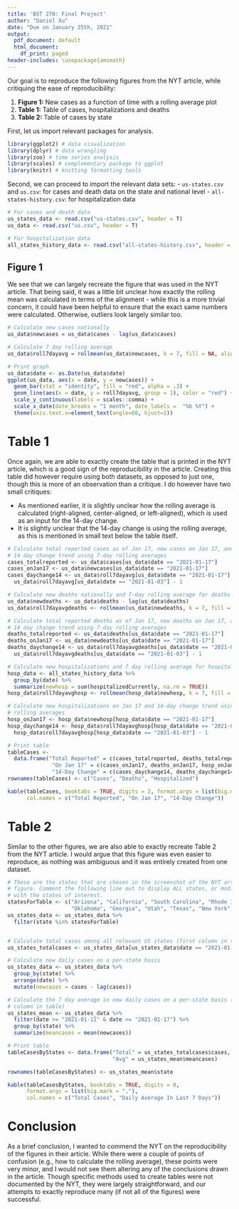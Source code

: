 ```yaml
---
title: 'BST 270: Final Project'
author: "Daniel Xu"
date: "Due on January 25th, 2021"
output:
  pdf_document: default
  html_document:
    df_print: paged
header-includes: \usepackage{amsmath}
---
```


Our goal is to reproduce the following figures from the NYT article, while critiquing the ease of reproducibility:

1. **Figure 1:** New cases as a function of time with a rolling average plot
2. **Table 1:** Table of cases, hospitalizations and deaths
3. **Table 2:** Table of cases by state

First, let us import relevant packages for analysis.
```r
library(ggplot2) # data visualization
library(dplyr) # data wrangling
library(zoo) # time series analysis
library(scales) # complementary package to ggplot
library(knitr) # knitting formatting tools
```

Second, we can proceed to import the relevant data sets:
- `us-states.csv` and `us.csv`: for cases and death data on the state and national level
- `all-states-history.csv`: for hospitalization data
```r
# For cases and death data
us_states_data <- read.csv("us-states.csv", header = T)
us_data <- read.csv("us.csv", header = T)

# For hospitalization data
all_states_history_data <- read.csv("all-states-history.csv", header = T)
```

## Figure 1

We see that we can largely recreate the figure that was used in the NYT article. That being said, it was a little bit unclear how exactly the rolling mean was calculated in terms of the alignment - while this is a more trivial concern, it could have been helpful to ensure that the exact same numbers were calculated. Otherwise, outliers look largely similar too.

```r
# Calculate new cases nationally
us_data$newcases = us_data$cases - lag(us_data$cases)

# Calculate 7 day rolling average
us_data$roll7dayavg = rollmean(us_data$newcases, k = 7, fill = NA, align = "right")

# Print graph
us_data$date <- as.Date(us_data$date)
ggplot(us_data, aes(x = date, y = newcases)) + 
  geom_bar(stat = "identity", fill = "red", alpha = .3) + 
  geom_line(aes(x = date, y = roll7dayavg, group = 1), color = "red") + 
  scale_y_continuous(labels = scales::comma) + 
  scale_x_date(date_breaks = "1 month", date_labels =  "%b %Y") + 
  theme(axis.text.x=element_text(angle=60, hjust=1))
```


# Table 1

Once again, we are able to exactly create the table that is printed in the NYT article, which is a good sign of the reproducibility in the article. Creating this table did however require using both datasets, as opposed to just one, though this is more of an observation than a critique. I do however have two small critiques:

- As mentioned earlier, it is slightly unclear how the rolling average is calculated (right-aligned, center-aligned, or left-aligned), which is used as an input for the 14-day change.
- It is slightly unclear that the 14-day change is using the rolling average, as this is mentioned in small text below the table itself.

```r
# Calculate total reported cases as of Jan 17, new cases on Jan 17, and the
# 14 day change trend using 7-day rolling averages
cases_totalreported <- us_data$cases[us_data$date == "2021-01-17"]
cases_onJan17 <- us_data$newcases[us_data$date == "2021-01-17"]
cases_daychange14 <- us_data$roll7dayavg[us_data$date == "2021-01-17"] /
  us_data$roll7dayavg[us_data$date == "2021-01-03"] - 1

# Calculate new deaths nationally and 7-day rolling average for deaths
us_data$newdeaths <- us_data$deaths - lag(us_data$deaths)
us_data$roll7dayavgdeaths <- rollmean(us_data$newdeaths, k = 7, fill = NA, align = "right")

# Calculate total reported deaths as of Jan 17, new deaths on Jan 17, and the
# 14 day change trend using 7-day rolling averages
deaths_totalreported <- us_data$deaths[us_data$date == "2021-01-17"]
deaths_onJan17 <- us_data$newdeaths[us_data$date == "2021-01-17"]
deaths_daychange14 <- us_data$roll7dayavgdeaths[us_data$date == "2021-01-17"] /
  us_data$roll7dayavgdeaths[us_data$date == "2021-01-03"] - 1

# Calculate new hospitalizations and 7 day rolling average for hospitalizations
hosp_data <- all_states_history_data %>% 
  group_by(date) %>% 
  summarize(newhosp = sum(hospitalizedCurrently, na.rm = TRUE))
hosp_data$roll7dayavghosp <- rollmean(hosp_data$newhosp, k = 7, fill = NA, align = "right")

# Calculate new hospitalizations on Jan 17 and 14-day change trend using 7-day
# rolling averages
hosp_onJan17 <- hosp_data$newhosp[hosp_data$date == "2021-01-17"]
hosp_daychange14 <- hosp_data$roll7dayavghosp[hosp_data$date == "2021-01-17"] /
  hosp_data$roll7dayavghosp[hosp_data$date == "2021-01-03"] - 1

# Print table
tableCases <- 
  data.frame("Total Reported" = c(cases_totalreported, deaths_totalreported, ""),
              "On Jan 17" = c(cases_onJan17, deaths_onJan17, hosp_onJan17), 
              "14-Day Change" = c(cases_daychange14, deaths_daychange14, hosp_daychange14))
rownames(tableCases) <- c("Cases", "Deaths", "Hospitalized")

kable(tableCases, booktabs = TRUE, digits = 2, format.args = list(big.mark = ","), 
      col.names = c("Total Reported", "On Jan 17", "14-Day Change"))

```

# Table 2

Similar to the other figures, we are also able to exactly recreate Table 2 from the NYT article. I would argue that this figure was even easier to reproduce, as nothing was ambiguous and it was entirely created from one dataset.
```r
# These are the states that are chosen in the screenshot of the NYT article
# figure. Comment the following line out to display ALL states, or modify it
# with the states of interest.
statesForTable <- c("Arizona", "California", "South Carolina", "Rhode Island", 
                    "Oklahoma", "Georgia", "Utah", "Texas", "New York", "Massachusetts")
us_states_data <- us_states_data %>%
  filter(state %in% statesForTable)


# Calculate total cases among all relevant US states (first column in table)
us_states_totalcases <- us_states_data[us_states_data$date == "2021-01-17",]

# Calculate new daily cases on a per-state basis
us_states_data <- us_states_data %>%
  group_by(state) %>%
  arrange(date) %>%
  mutate(newcases = cases - lag(cases))

# Calculate the 7 day average in new daily cases on a per-state basis (second
# column in table)
us_states_mean <- us_states_data %>%
  filter(date >= "2021-01-11" & date <= "2021-01-17") %>%
  group_by(state) %>%
  summarize(meancases = mean(newcases))

# Print table
tableCasesByStates <- data.frame("Total" = us_states_totalcases$cases, 
                                 "Avg" = us_states_mean$meancases)

rownames(tableCasesByStates) <- us_states_mean$state

kable(tableCasesByStates, booktabs = TRUE, digits = 0, 
      format.args = list(big.mark = ","), 
      col.names = c("Total Cases", "Daily Average In Last 7 Days"))
```

# Conclusion

As a brief conclusion, I wanted to commend the NYT on the reproducibility of the figures in their article. While there were a couple of points of confusion (e.g., how to calculate the rolling average), these points were very minor, and I would not see them altering any of the conclusions drawn in the article. Though specific methods used to create tables were not documented by the NYT, they were largely straightforward, and our attempts to exactly reproduce many (if not all of the figures) were successful.